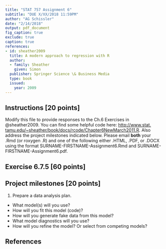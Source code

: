 ```yaml
---
title: "STAT 757 Assignment 6"
subtitle: "DUE X/XX/2018 11:59PM"
author: "AG Schissler"
date: "2/14/2018"
output: pdf_document
fig_caption: true
exclude: true
caption: true
references:
- id: sheather2009
  title: A modern approach to regression with R
  author:
  - family: Sheather
    given: Simon
  publisher: Springer Science \& Business Media
  type: book
  issued:
    year: 2009
---
```


## Instructions [20 points]

Modify this file to provide responses to the Ch.6 Exercises in @sheather2009. You can find some helpful code here: [http://www.stat.
tamu.edu/~sheather/book/docs/rcode/Chapter6NewMarch2011.R](http://www.stat.tamu.edu/~sheather/book/docs/rcode/Chapter6NewMarch2011.R). Also address the project milestones indicated below. Please email **both** your .Rmd (or roxygen .R) and one of the following either .HTML, .PDF, or .DOCX using the format SURNAME-FIRSTNAME-Assignment6.Rmd and SURNAME-FIRSTNAME-Assignment6.pdf.

## Exercise 6.7.5 [60 points] 

## Project milestones [20 points]

1. Prepare a data analysis plan.
 * What model(s) will you use?
 * How will you fit this model (code)?
 * How will you generate fake data from this model?
 * What model diagnostics will you use?
 * How will you refine the model? Or select from competing models?

## References
